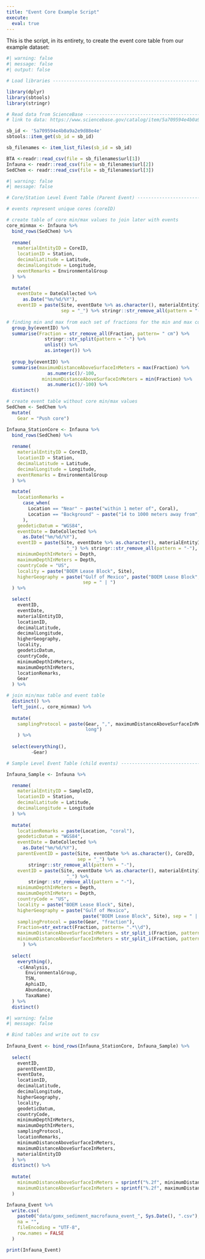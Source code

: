 ```yaml
---
title: "Event Core Example Script"
execute: 
  eval: true
---
```


This is the script, in its entirety, to create the event core table from our example dataset:

```r
#| warning: false
#| message: false
#| output: false

# Load libraries ----------------------------------------------------------

library(dplyr)
library(sbtools)
library(stringr)

# Read data from ScienceBase ----------------------------------------------
# link to data: https://www.sciencebase.gov/catalog/item/5a709594e4b0a9a2e9d88e4e

sb_id <- '5a709594e4b0a9a2e9d88e4e'
sbtools::item_get(sb_id = sb_id)

sb_filenames <- item_list_files(sb_id = sb_id)

BTA <-readr::read_csv(file = sb_filenames$url[1])
Infauna <- readr::read_csv(file = sb_filenames$url[2])
SedChem <- readr::read_csv(file = sb_filenames$url[3])
```

```r
#| warning: false
#| message: false

# Core/Station Level Event Table (Parent Event) -------------------------------------------------

# events represent unique cores (coreID)

# create table of core min/max values to join later with events
core_minmax <- Infauna %>%
  bind_rows(SedChem) %>% 
  
  rename(
    materialEntityID = CoreID,
    locationID = Station,
    decimalLatitude = Latitude,
    decimalLongitude = Longitude,
    eventRemarks = EnvironmentalGroup
  ) %>%
  
  mutate(
    eventDate = DateCollected %>%
      as.Date("%m/%d/%Y"),
    eventID = paste(Site, eventDate %>% as.character(), materialEntityID, 
                    sep = "_") %>% stringr::str_remove_all(pattern = "-")) %>% 
 
# finding min and max from each set of fractions for the min and max core depths
  group_by(eventID) %>% 
  summarise(Fraction = str_remove_all(Fraction, pattern= " cm") %>% 
              stringr::str_split(pattern = "-") %>% 
              unlist() %>% 
              as.integer()) %>% 
  
  group_by(eventID) %>% 
  summarise(maximumDistanceAboveSurfaceInMeters = max(Fraction) %>% 
               as.numeric()/-100,
             minimumDistanceAboveSurfaceInMeters = min(Fraction) %>% 
               as.numeric()/-100) %>% 
  distinct()

# create event table without core min/max values
SedChem <- SedChem %>%
  mutate(
    Gear = "Push core")

Infauna_StationCore <- Infauna %>%
  bind_rows(SedChem) %>% 
  
  rename(
    materialEntityID = CoreID,
    locationID = Station,
    decimalLatitude = Latitude,
    decimalLongitude = Longitude,
    eventRemarks = EnvironmentalGroup
  ) %>%

  mutate(
    locationRemarks = 
      case_when(
        Location == "Near" ~ paste("within 1 meter of", Coral),
        Location == "Background" ~ paste("14 to 1000 meters away from", Coral)
      ),
    geodeticDatum = "WGS84",
    eventDate = DateCollected %>%
      as.Date("%m/%d/%Y"),
    eventID = paste(Site, eventDate %>% as.character(), materialEntityID, sep =
                      "_") %>% stringr::str_remove_all(pattern = "-"),
    minimumDepthInMeters = Depth,
    maximumDepthInMeters = Depth,
    countryCode = "US",
    locality = paste("BOEM Lease Block", Site),
    higherGeography = paste("Gulf of Mexico", paste("BOEM Lease Block", Site),
                            sep = " | ")
  ) %>% 

  select(
    eventID,
    eventDate,
    materialEntityID,
    locationID,
    decimalLatitude,
    decimalLongitude,
    higherGeography,
    locality,
    geodeticDatum,
    countryCode,
    minimumDepthInMeters,
    maximumDepthInMeters,
    locationRemarks,
    Gear
  ) %>%

# join min/max table and event table
  distinct() %>% 
  left_join(., core_minmax) %>% 
  
  mutate(
    samplingProtocol = paste(Gear, ",", maximumDistanceAboveSurfaceInMeters, "m
                             long")
    ) %>% 
  
  select(everything(),
         -Gear)
```

```r
# Sample Level Event Table (child events) -------------------------------------------------

Infauna_Sample <- Infauna %>% 

  rename(
    materialEntityID = SampleID,
    locationID = Station,
    decimalLatitude = Latitude,
    decimalLongitude = Longitude
  ) %>%
  
  mutate(
    locationRemarks = paste(Location, "coral"),
    geodeticDatum = "WGS84",
    eventDate = DateCollected %>% 
      as.Date("%m/%d/%Y"),
    parentEventID = paste(Site, eventDate %>% as.character(), CoreID, 
                          sep = "_") %>% 
        stringr::str_remove_all(pattern = "-"),
    eventID = paste(Site, eventDate %>% as.character(), materialEntityID, sep =
                      "_") %>%
        stringr::str_remove_all(pattern = "-"),
    minimumDepthInMeters = Depth,
    maximumDepthInMeters = Depth,
    countryCode = "US",
    locality = paste("BOEM Lease Block", Site),
    higherGeography = paste("Gulf of Mexico",
                            paste("BOEM Lease Block", Site), sep = " | "),
    samplingProtocol = paste(Gear, "fraction"),
    Fraction=str_extract(Fraction, pattern= ".*\\d"),
    maximumDistanceAboveSurfaceInMeters = str_split_i(Fraction, pattern = "-", i = 2) %>% as.integer()/-100,
    minimumDistanceAboveSurfaceInMeters = str_split_i(Fraction, pattern = "-", i = 1) %>% as.integer()/-100
      ) %>% 
  
  select(
    everything(),
    -c(Analysis,
       EnvironmentalGroup,
       TSN,
       AphiaID,
       Abundance,
       TaxaName)
  ) %>% 
  distinct()
```

```r
#| warning: false
#| message: false

# Bind tables and write out to csv 
  
Infauna_Event <- bind_rows(Infauna_StationCore, Infauna_Sample) %>% 
  
  select(
    eventID,
    parentEventID,
    eventDate,
    locationID,
    decimalLatitude,
    decimalLongitude,
    higherGeography,
    locality,
    geodeticDatum,
    countryCode,
    minimumDepthInMeters,
    maximumDepthInMeters,
    samplingProtocol,
    locationRemarks,
    minimumDistanceAboveSurfaceInMeters,
    maximumDistanceAboveSurfaceInMeters,
    materialEntityID
  ) %>% 
  distinct() %>% 
  
  mutate(
    minimumDistanceAboveSurfaceInMeters = sprintf("%.2f", minimumDistanceAboveSurfaceInMeters),
    maximumDistanceAboveSurfaceInMeters = sprintf("%.2f", maximumDistanceAboveSurfaceInMeters)
  )

Infauna_Event %>% 
  write.csv(
    paste0("data/gomx_sediment_macrofauna_event_", Sys.Date(), ".csv"),
    na = "",
    fileEncoding = "UTF-8", 
    row.names = FALSE
  )

print(Infauna_Event)
```
